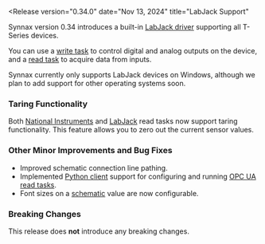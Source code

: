 
<Release
    version="0.34.0"
    date="Nov 13, 2024"
    title="LabJack Support"
>

<LabJack />

Synnax version 0.34 introduces a built-in [LabJack driver](/reference/device-drivers/labjack)
supporting all T-Series devices.

You can use a [write task](/reference/device-drivers/labjack/write-task) to control
digital and analog outputs on the device, and a [read task](/reference/device-drivers/labjack/read-task) to acquire
data from inputs.

Synnax currently only supports LabJack devices on Windows, although we plan to add support
for other operating systems soon.

### Taring Functionality

Both [National Instruments](/reference/device-drivers/ni) and [LabJack](/reference/device-drivers/labjack)
read tasks now support taring functionality. This feature allows you to zero out the current
sensor values.

### Other Minor Improvements and Bug Fixes

- Improved schematic connection line pathing.
- Implemented [Python client](/reference/python-client) support for configuring and
  running [OPC UA read tasks](/reference/device-drivers/opc-ua/read-task).
- Font sizes on a [schematic](/reference/console/schematic) value are now configurable.

### Breaking Changes

This release does **not** introduce any breaking changes.

</Release>
